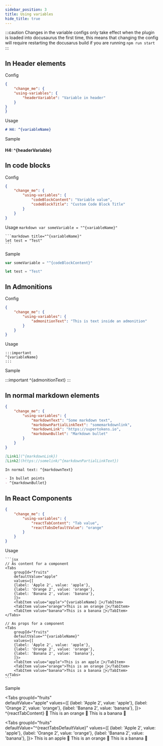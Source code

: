 ```yaml
---
sidebar_position: 3
title: Using variables
hide_title: true
---
```


:::caution
Changes in the variable configs only take effect when the plugin is loaded into docusaurus the first time, this means that changing the config will require restarting the docusarus build if you are running `npm run start`
:::


<TOCInline toc={toc} />

## In Header elements

Config

```json
{
    "change_me": {
    "using-variables": {
        "headerVariable": "Variable in header"
    }
}
}
```

Usage

```markdown
# H4: ^{variableName}
```

Sample

#### H4: ^{headerVariable}

## In code blocks

Config

```json
{
    "change_me": {
        "using-variables": {
            "codeBlockContent": "Variable value",
            "codeBlockTitle": "Custom Code Block Title"
        }
    }
}
```

Usage
    ```markdown
    var someVariable = "^{variableName}"
    ```

    ```markdown title="^{variableName}"
    let test = "Test"
    ```

Sample
```jsx
var someVariable = "^{codeBlockContent}"
```

```jsx title="^{codeBlockTitle}""
let test = "Test"
```

## In Admonitions

Config

```json
{
    "change_me": {
        "using-variables": {
            "admonitionText": "This is text inside an admonition"
        }
    }
}
```

Usage

    :::important
    ^{variableName}
    :::

Sample

:::important
^{admonitionText}
:::

## In normal markdown elements

```json
{
    "change_me": {
        "using-variables": {
            "markdownText": "Some markdown text",
            "markdownPartialLinkText": "somemarkdownlink",
            "markdownLink": "https://supertokens.io",
            "markdownBullet": "Markdown bullet"
        }
    }
}
```

```markdown
[Link1](^{markdownLink})
[Link2](https://somelink/^{markdownPartialLinkText})

In normal text: ^{markdownText}

- In bullet points
- ^{markdownBullet}
```

## In React Components

```json
{
    "change_me": {
        "using-variables": {
            "reactTabContent": "Tab value",
            "reactTabsDefaultValue": "orange"
        }
    }
}
```

Usage

    ```jsx
    // As content for a component
    <Tabs
        groupId="fruits"  
        defaultValue="apple"
        values={[
        {label: 'Apple 2', value: 'apple'},
        {label: 'Orange 2', value: 'orange'},
        {label: 'Banana 2', value: 'banana'},
        ]}>
        <TabItem value="apple">^{variableName} 🍎</TabItem>
        <TabItem value="orange">This is an orange 🍊</TabItem>
        <TabItem value="banana">This is a banana 🍌</TabItem>
    </Tabs>

    // As props for a component
    <Tabs
        groupId="fruits"  
        defaultValue="^{variableName}"
        values={[
        {label: 'Apple 2', value: 'apple'},
        {label: 'Orange 2', value: 'orange'},
        {label: 'Banana 2', value: 'banana'},
        ]}>
        <TabItem value="apple">This is an apple 🍎</TabItem>
        <TabItem value="orange">This is an orange 🍊</TabItem>
        <TabItem value="banana">This is a banana 🍌</TabItem>
    </Tabs>
    ```

Sample

<Tabs
    groupId="fruits"  
    defaultValue="apple"
    values={[
    {label: 'Apple 2', value: 'apple'},
    {label: 'Orange 2', value: 'orange'},
    {label: 'Banana 2', value: 'banana'},
    ]}>
    <TabItem value="apple">^{reactTabContent} 🍎</TabItem>
    <TabItem value="orange">This is an orange 🍊</TabItem>
    <TabItem value="banana">This is a banana 🍌</TabItem>
</Tabs>

<Tabs
    groupId="fruits"  
    defaultValue="^{reactTabsDefaultValue}"
    values={[
    {label: 'Apple 2', value: 'apple'},
    {label: 'Orange 2', value: 'orange'},
    {label: 'Banana 2', value: 'banana'},
    ]}>
    <TabItem value="apple">This is an apple 🍎</TabItem>
    <TabItem value="orange">This is an orange 🍊</TabItem>
    <TabItem value="banana">This is a banana 🍌</TabItem>
</Tabs>

